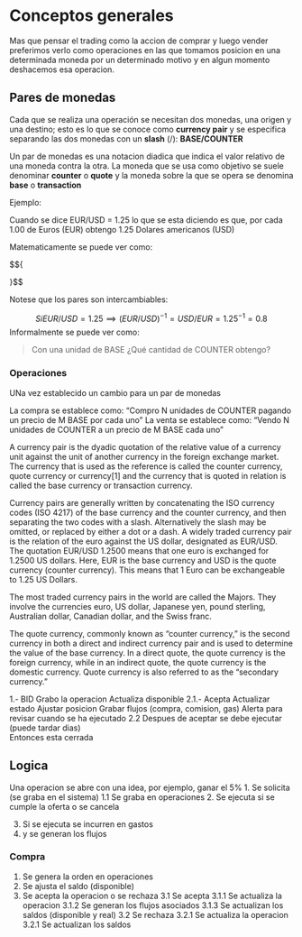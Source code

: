 # Conceptos generales

Mas que pensar el trading como la accion de comprar y luego vender preferimos verlo como operaciones en las que tomamos posicion en una determinada moneda por un determinado motivo y en algun momento deshacemos esa operacion.


## Pares de monedas

Cada que se realiza una operación se necesitan dos monedas, una origen y una destino; esto es lo que se conoce como __currency pair__ y se especifica separando las dos monedas con un __slash__ (/): **BASE/COUNTER**

Un par de monedas es una notacion diadica que indica el valor relativo de una moneda contra la otra. La moneda que se usa como objetivo se suele denominar __counter__ o __quote__ y la moneda sobre la que se opera se denomina __base__ o __transaction__

Ejemplo:

Cuando se dice EUR/USD = 1.25 lo que se esta diciendo es que, por cada 1.00 de Euros (EUR) obtengo 1.25 Dolares americanos (USD)

Matematicamente se puede ver como:

$${
\begin{aligned}
    n \frac{Base}{Counter} &= Exchange \\
    n * Base &= Exchange * Counter \\
    Usando el ejemplo anterior y n = 1 \\
    1 \frac{Eur}{USD} = 1.25 \\
    1 Eur &= (1 USD) * 1.25


\end{aligned}
}$$

Notese que los pares son intercambiables:

$${
   Si EUR/USD = 1.25 \implies (EUR/USD)^{-1} = USD/EUR = 1.25^{-1} = 0.8
}$$
Informalmente se puede ver como:

> Con una unidad de BASE ¿Qué cantidad de COUNTER obtengo?

### Operaciones

UNa vez establecido un cambio para un par de monedas

La compra se establece como: "Compro N unidades de COUNTER pagando un precio de M BASE por cada uno"
La venta  se establece como: "Vendo  N unidades de COUNTER a un precio de M BASE cada uno"

A currency pair is the dyadic quotation of the relative value of a currency unit against the unit of another currency in the foreign exchange market. The currency that is used as the reference is called the counter currency, quote currency or currency[1] and the currency that is quoted in relation is called the base currency or transaction currency.

Currency pairs are generally written by concatenating the ISO currency codes (ISO 4217) of the base currency and the counter currency, and then separating the two codes with a slash. Alternatively the slash may be omitted, or replaced by either a dot or a dash. A widely traded currency pair is the relation of the euro against the US dollar, designated as EUR/USD. The quotation EUR/USD 1.2500 means that one euro is exchanged for 1.2500 US dollars. Here, EUR is the base currency and USD is the quote currency (counter currency). This means that 1 Euro can be exchangeable to 1.25 US Dollars.

The most traded currency pairs in the world are called the Majors. They involve the currencies euro, US dollar, Japanese yen, pound sterling, Australian dollar, Canadian dollar, and the Swiss franc. 


The quote currency, commonly known as "counter currency," is the second currency in both a direct and indirect currency pair and is used to determine the value of the base currency. In a direct quote, the quote currency is the foreign currency, while in an indirect quote, the quote currency is the domestic currency. Quote currency is also referred to as the "secondary currency." 

1.- BID
    Grabo la operacion
    Actualiza disponible
2.1.- Acepta
    Actualizar estado
    Ajustar posicion
    Grabar flujos (compra, comision, gas)
    Alerta para revisar cuando se ha ejecutado
2.2 Despues de aceptar se debe ejecutar (puede tardar dias)    
    Entonces esta cerrada
    
    
## Logica

Una operacion se abre con una idea, por ejemplo, ganar el 5%
1. Se solicita (se graba en el sistema)
   1.1 Se graba en operaciones
2. Se ejecuta si se cumple la oferta o se cancela

3. Si se ejecuta se incurren en gastos
4. y se generan los flujos

### Compra

1. Se genera la orden en operaciones
2. Se ajusta el saldo (disponible)
3. Se acepta la operacion o se rechaza
3.1 Se acepta
3.1.1 Se actualiza la operacion
3.1.2 Se generan los flujos asociados
3.1.3 Se actualizan los saldos (disponible y real)
3.2 Se rechaza
3.2.1 Se actualiza la operacion
3.2.1 Se actualizan los saldos
